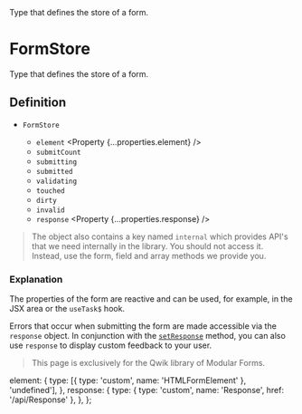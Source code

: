
<Title>FormStore</Title>
<Description>Type that defines the store of a form.</Description>

# FormStore

<Qwik block>

Type that defines the store of a form.

## Definition

- `FormStore` <Property type="object" />
  - `element` <Property {...properties.element} />
  - `submitCount` <Property type="number" />
  - `submitting` <Property type="boolean" />
  - `submitted` <Property type="boolean" />
  - `validating` <Property type="boolean" />
  - `touched` <Property type="boolean" />
  - `dirty` <Property type="boolean" />
  - `invalid` <Property type="boolean" />
  - `response` <Property {...properties.response} />

> The object also contains a key named `internal` which provides API's that we need internally in the library. You should not access it. Instead, use the form, field and array methods we provide you.

### Explanation

The properties of the form are reactive and can be used, for example, in the JSX area or the `useTask$` hook.

Errors that occur when submitting the form are made accessible via the `response` object. In conjunction with the <A href="/api/setResponse">`setResponse`</A> method, you can also use `response` to display custom feedback to your user.

</Qwik>

<Solid block>

> This page is exclusively for the Qwik library of Modular Forms.

</Solid>

  element: {
    type: [{ type: 'custom', name: 'HTMLFormElement' }, 'undefined'],
  },
  response: {
    type: { type: 'custom', name: 'Response', href: '/api/Response' },
  },
};
